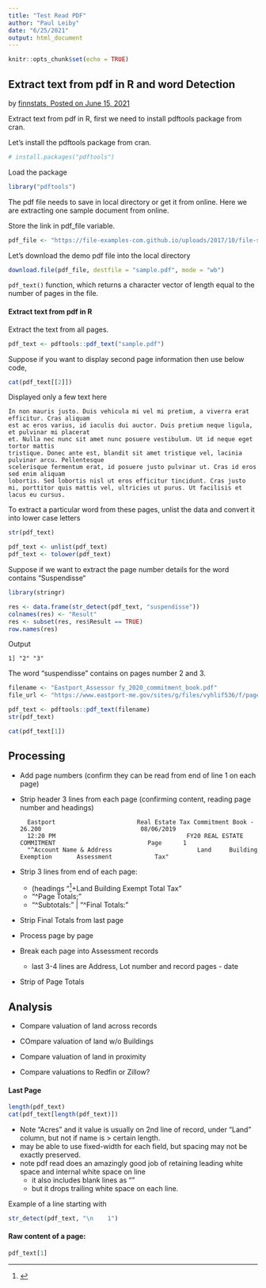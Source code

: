 ```yaml
---
title: "Test Read PDF"
author: "Paul Leiby"
date: "6/25/2021"
output: html_document
---
```


```r
knitr::opts_chunk$set(echo = TRUE)
```

Extract text from pdf in R and word Detection
---------------------------------------------

by [finnstats, Posted on June 15, 2021](https://finnstats.com/index.php/2021/06/15/extract-text-from-pdf-in-r-and-word-detection/)

Extract text from pdf in R, first we need to install pdftools package from cran.

Let’s install the pdftools package from cran.

```r
# install.packages("pdftools")
```

Load the package

```r
library("pdftools")
```

The pdf file needs to save in local directory or get it from online. Here we are extracting one sample document from online.

Store the link in pdf_file variable.

```r
pdf_file <- "https://file-examples-com.github.io/uploads/2017/10/file-sample_150kB.pdf"
```


Let’s download the demo pdf file into the local directory

```r
download.file(pdf_file, destfile = "sample.pdf", mode = "wb")
```

`pdf_text()` function, which returns a character vector of length equal to the number of pages in the file.

#### Extract text from pdf in R

Extract the text from all pages.

```r
pdf_text <- pdftools::pdf_text("sample.pdf")
```

Suppose if you want to display second page information then use below code,

```r
cat(pdf_text[[2]])
```

Displayed only a few text here

    In non mauris justo. Duis vehicula mi vel mi pretium, a viverra erat efficitur. Cras aliquam
    est ac eros varius, id iaculis dui auctor. Duis pretium neque ligula, et pulvinar mi placerat
    et. Nulla nec nunc sit amet nunc posuere vestibulum. Ut id neque eget tortor mattis
    tristique. Donec ante est, blandit sit amet tristique vel, lacinia pulvinar arcu. Pellentesque
    scelerisque fermentum erat, id posuere justo pulvinar ut. Cras id eros sed enim aliquam
    lobortis. Sed lobortis nisl ut eros efficitur tincidunt. Cras justo mi, porttitor quis mattis vel, ultricies ut purus. Ut facilisis et lacus eu cursus.

To extract a particular word from these pages, unlist the data and convert it into lower case letters

```r
str(pdf_text)
```

```r
pdf_text <- unlist(pdf_text)
pdf_text <- tolower(pdf_text)
```

Suppose if we want to extract the page number details for the word contains “Suspendisse“

```r
library(stringr)

res <- data.frame(str_detect(pdf_text, "suspendisse"))
colnames(res) <- "Result"
res <- subset(res, res$Result == TRUE)
row.names(res)
```

Output

    1] "2" "3"

The word “suspendisse” contains on pages number 2 and 3.


```r
filename <- "Eastport_Assessor fy_2020_commitment_book.pdf"
file_url <- "https://www.eastport-me.gov/sites/g/files/vyhlif536/f/pages/fy_2020_commitment_book.pdf"
```


```r
pdf_text <- pdftools::pdf_text(filename)
str(pdf_text)
```

```r
cat(pdf_text[1])
```

Processing
----------

- Add page numbers (confirm they can be read from end of line 1 on each page)
- Strip header 3 lines from each page (confirming content, reading page number and headings)

        Eastport                       Real Estate Tax Commitment Book - 26.200                            08/06/2019
        12:20 PM                                     FY20 REAL ESTATE COMMITMENT                          Page      1
        "^Account Name & Address                        Land     Building    Exemption       Assessment            Tax"
- Strip 3 lines from end of each page:
    - (headings "^[ ]+Land           Building             Exempt         Total               Tax"
    - "^Page Totals;"
    - "^Subtotals:" | "^Final Totals:"
- Strip Final Totals from last page

- Process page by page
- Break each page into Assessment records
    - last 3-4 lines are Address, Lot number and record pages - date
- Strip of Page Totals

Analysis
-----------
- Compare valuation of land across records
- COmpare valuation of land w/o Buildings
- Compare valuation of land in proximity

- Compare valuations to Redfin or Zillow?


#### Last Page

```r
length(pdf_text)
cat(pdf_text[length(pdf_text)])
```

- Note "Acres" and it value is usually on 2nd line of record, under "Land" column, but not if name is > certain length.
- may be able to use fixed-width for each field, but spacing may not be exactly preserved.
- note pdf read does an amazingly good job of retaining leading white space and internal white space on line
    - it also includes blank lines as "\n"
    - but it drops trailing white space on each line.

Example of a line starting with 
```r
str_detect(pdf_text, "\n    1")
```

#### Raw content of a page:

```r
pdf_text[1]
```

